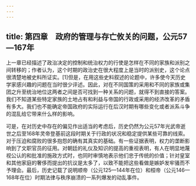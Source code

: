 ```yaml
---
---
---
```

title: 第四章　政府的管理与存亡攸关的问题，公元57—167年
---



上一章已经描述了政治决定的控制和统治权力的行使是怎样在不同的家族和派别之间转移的；作者认为，这个时期的政治史在很大程度上是当时的派别史，这个论点很清楚地被史料所证实。[1]但是，在用这些史料叙述的论题中，许多使今天历史学家感兴趣的问题在当时很少评述。因此，对在不同国策的采用和不同的家族或集团之升至统治地位这两者之间是否可找到一种关系的问题，就得不到直接的答案。我们不知道某些特定家族的土地占有和利益与帝国的行政或采用的经济改革的矛盾有多大。我们也不能确定帝国政府的实际运行在后汉时期有哪些变化或者派系斗争的混乱给它带来什么样的影响。

可是，在对历史中存在的偏见作出适当的考虑后，历史仍然为公元57年光武帝逝世之后至168年灵帝登基前这段时期关于行政的状况和稳定提供某些可靠的线索。对于压迫和腐败的很多抱怨的确有其真实的基础。有一些证据表明，权力的垄断影响到了文职官员的征用。对朝廷的礼仪及知识的提高的重视表明，有人在明显地蔑视公认的和批准的施政方式时，也同时审慎地表示他们忠于传统的价值；针对皇室和其他家庭的奢侈而提出的抗议是太多了，以致不能把这些看做是嫉妒发牢骚而不予理会。最后，历史记载了说明顺帝（公元125—144年在位）和桓帝（公元146—168年在位）时期法律与秩序崩溃的一系列爆发的动乱事件。